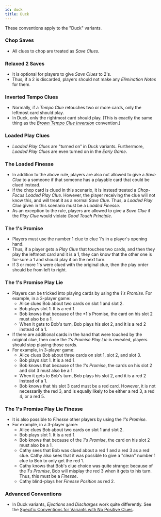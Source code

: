 ```yaml
---
id: duck
title: Duck
---
```


These conventions apply to the "Duck" variants.

### Chop Saves

- All clues to chop are treated as _Save Clues_.

### Relaxed 2 Saves

- It is optional for players to give _Save Clues_ to 2's.
- Thus, if a 2 is discarded, players should not make any _Elimination Notes_ for them.

### Inverted Tempo Clues

- Normally, if a _Tempo Clue_ retouches two or more cards, only the leftmost card should play.
- In Duck, only the rightmost card should play. (This is exactly the same thing as the _[Brown Tempo Clue Inversion](brown.mdx#brown-tempo-clue-inversion)_ convention.)

### Loaded Play Clues

- _Loaded Play Clues_ are "turned on" in Duck variants. Furthermore, _Loaded Play Clues_ are even turned on in the _Early Game_.

### The Loaded Finesse

- In addition to the above rule, players are also not allowed to give a _Save Clue_ to a someone if that someone has a playable card that could be clued instead.
- If the chop card is clued in this scenario, it is instead treated a _Chop-Focus Loaded Play Clue_. However, the player receiving the clue will not know this, and will treat it as a normal _Save Clue_. Thus, a _Loaded Play Clue_ given in this scenario must be a _Loaded Finesse_.
- As an exception to the rule, players are allowed to give a _Save Clue_ if the _Play Clue_ would violate _Good Touch Principle_.

### The 1's Promise

- Players must use the number 1 clue to clue 1's in a player's opening hand.
- Thus, if a player gets a _Play Clue_ that touches two cards, and then they play the leftmost card and it is a 1, they can know that the other one is for-sure a 1 and should play it on the next turn.
- If 3 or more 1's were clued with the original clue, then the play order should be from left to right.

### The 1's Promise Play Lie

- Players can be tricked into playing cards by using the _1's Promise_. For example, in a 3-player game:
  - Alice clues Bob about two cards on slot 1 and slot 2.
  - Bob plays slot 1. It is a red 1.
  - Bob knows that because of the \*1's Promise, the card on his slot 2 must also be a 1.
  - When it gets to Bob's turn, Bob plays his slot 2, and it is a red 2 instead of a 1.
- If there are additional cards in the hand that were touched by the original clue, then once the _1's Promise Play Lie_ is revealed, players should stop playing those cards.
- For example, in 3-player game:
  - Alice clues Bob about three cards on slot 1, slot 2, and slot 3.
  - Bob plays slot 1. It is a red 1.
  - Bob knows that because of the _1's Promise_, the cards on his slot 2 and slot 3 must also be a 1.
  - When it gets to Bob's turn, Bob plays his slot 2, and it is a red 2 instead of a 1.
  - Bob knows that his slot 3 card must be a red card. However, it is not necessarily the red 3, and is equally likely to be either a red 3, a red 4, or a red 5.

### The 1's Promise Play Lie Finesse

- It is also possible to _Finesse_ other players by using the _1's Promise_.
- For example, in a 3-player game:
  - Alice clues Bob about two cards on slot 1 and slot 2.
  - Bob plays slot 1. It is a red 1.
  - Bob knows that because of the _1's Promise_, the card on his slot 2 must also be a 1.
  - Cathy sees that Bob was clued about a red 1 and a red 3 as a red clue. Cathy also sees that it was possible to give a "clean" number 1 clue to Bob to only get the red 1.
  - Cathy knows that Bob's clue choice was quite strange: because of the _1's Promise_, Bob will misplay the red 3 when it gets to his turn. Thus, this must be a _Finesse_.
  - Cathy blind-plays her _Finesse Position_ as red 2.

### Advanced Conventions

- In Duck variants, _Ejections_ and _Discharges_ work quite differently. See the [Specific Conventions for Variants with No Positive Clues](no-positive-clues.mdx).
